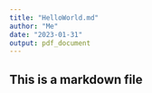 ```yaml
---
title: "HelloWorld.md"
author: "Me"
date: "2023-01-31"
output: pdf_document
---
```


## This is a markdown file




